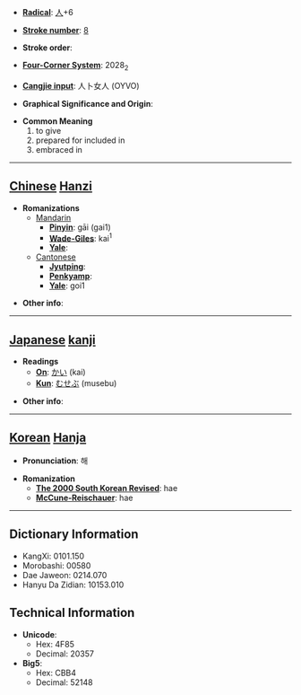 * '''[[Wiktionary:Chinese radical index| Radical]]''': [[Wiktionary:Chinese radical index 人|人]]+6

* '''[[Wiktionary:Chinese total strokes index|Stroke number]]''': [[Wiktionary:Chinese total strokes index 8|8]]

* '''Stroke order''': 

* '''[[Wiktionary:Chinese four corner index|Four-Corner System]]''': 2028<sub>2</sub>

* '''[[Wiktionary:Chinese Cangjie index|Cangjie input]]''': 人卜女人 (OYVO)

* '''Graphical Significance and Origin''': 

* '''Common Meaning'''
*#to give
*# prepared for included in
*# embraced in


----

== [[Chinese]] [[Hanzi]] ==

* '''Romanizations'''
** [[Mandarin]]
*** '''[[Pinyin]]''': gāi (gai1)
*** '''[[Wade-Giles]]''': kai<sup>1</sup>
*** '''[[Yale]]''': 
**[[Cantonese]]
***'''[[Jyutping]]''':
***'''[[Penkyamp]]''': 
***'''[[Yale]]''': goi1

* '''Other info''': 

----

== [[Japanese]] [[kanji]] ==

* '''Readings'''
** '''[[On]]''': [[かい]] (kai)
** '''[[Kun]]''': [[むせぶ]] (musebu)

* '''Other info''':  

----

== [[Korean]] [[Hanja]] ==

* '''Pronunciation''': 해

* '''Romanization'''
** '''[[The 2000 South Korean Revised Romanization|The 2000 South Korean Revised]]''': hae
** '''[[McCune-Reischauer]]''': hae

----

== Dictionary Information ==

* KangXi: 0101.150
* Morobashi: 00580
* Dae Jaweon: 0214.070
* Hanyu Da Zidian: 10153.010

== Technical Information ==

* '''Unicode''':
** Hex: 4F85
** Decimal: 20357
* '''Big5''':
** Hex: CBB4
** Decimal: 52148